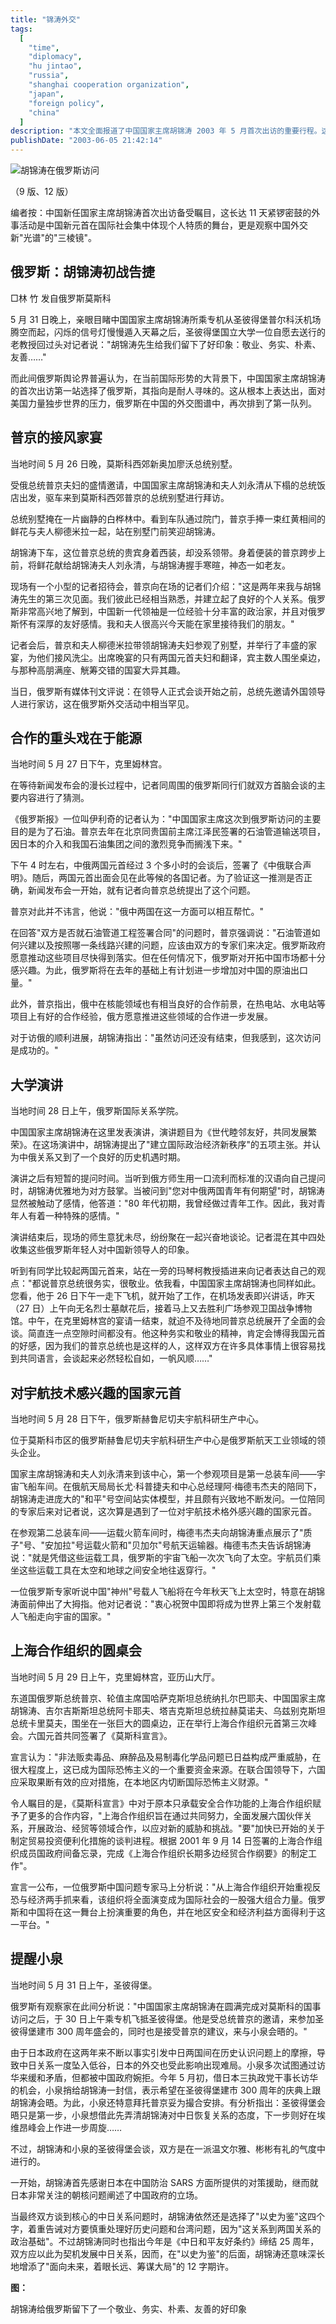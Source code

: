 ```yaml
---
title: "锦涛外交"
tags:
  [
    "time",
    "diplomacy",
    "hu jintao",
    "russia",
    "shanghai cooperation organization",
    "japan",
    "foreign policy",
    "china"
  ]
description: "本文全面报道了中国国家主席胡锦涛 2003 年 5 月首次出访的重要行程。这次为期 11 天的外交之旅首站选择俄罗斯，展现了中国新一代领导层的外交优先序。报道详细记录了胡锦涛与普京的私人家宴、两国在能源领域的战略合作、胡锦涛在俄罗斯国际关系学院的重要演讲、对俄罗斯航天中心的访问以及上海合作组织峰会。特别关注了胡锦涛在圣彼得堡与日本首相小泉纯一郎的会晤，胡在会上以“以史为鉴，面向未来，着眼长远、筹谋大局“的十六字方针表达了对中日关系的期许。本次出访树立了胡锦涛“敬业、务实、朴素、友善“的国际形象，标志着中国外交新篇章的开启。"
publishDate: "2003-06-05 21:42:14"
---
```


![胡锦涛在俄罗斯访问](http://www.nanfangdaily.com.cn/zm/20030605/xw/tx/200306050759_195561.JPG)

（9 版、12 版）

编者按：中国新任国家主席胡锦涛首次出访备受瞩目，这长达 11 天紧锣密鼓的外事活动是中国新元首在国际社会集中体现个人特质的舞台，更是观察中国外交新"光谱"的"三棱镜"。

## 俄罗斯：胡锦涛初战告捷

□林 竹 发自俄罗斯莫斯科

5 月 31 日晚上，亲眼目睹中国国家主席胡锦涛所乘专机从圣彼得堡普尔科沃机场腾空而起，闪烁的信号灯慢慢遁入天幕之后，圣彼得堡国立大学一位自愿去送行的老教授回过头对记者说："胡锦涛先生给我们留下了好印象：敬业、务实、朴素、友善……"

而此间俄罗斯舆论界普遍认为，在当前国际形势的大背景下，中国国家主席胡锦涛的首次出访第一站选择了俄罗斯，其指向是耐人寻味的。这从根本上表达出，面对美国力量独步世界的压力，俄罗斯在中国的外交图谱中，再次排到了第一队列。

## 普京的接风家宴

当地时间 5 月 26 日晚，莫斯科西郊新奥加廖沃总统别墅。

受俄总统普京夫妇的盛情邀请，中国国家主席胡锦涛和夫人刘永清从下榻的总统饭店出发，驱车来到莫斯科西郊普京的总统别墅进行拜访。

总统别墅掩在一片幽静的白桦林中。看到车队通过院门，普京手捧一束红黄相间的鲜花与夫人柳德米拉一起，站在别墅门前笑迎胡锦涛。

胡锦涛下车，这位普京总统的贵宾身着西装，却没系领带。身着便装的普京跨步上前，将鲜花献给胡锦涛夫人刘永清，与胡锦涛握手寒暄，神态一如老友。

现场有一个小型的记者招待会，普京向在场的记者们介绍："这是两年来我与胡锦涛先生的第三次见面。我们彼此已经相当熟悉，并建立起了良好的个人关系。俄罗斯非常高兴地了解到，中国新一代领袖是一位经验十分丰富的政治家，并且对俄罗斯怀有深厚的友好感情。我和夫人很高兴今天能在家里接待我们的朋友。"

记者会后，普京和夫人柳德米拉带领胡锦涛夫妇参观了别墅，并举行了丰盛的家宴，为他们接风洗尘。出席晚宴的只有两国元首夫妇和翻译，宾主数人围坐桌边，与那种高朋满座、觥筹交错的国宴大异其趣。

当日，俄罗斯有媒体刊文评说：在领导人正式会谈开始之前，总统先邀请外国领导人进行家访，这在俄罗斯外交活动中相当罕见。

## 合作的重头戏在于能源

当地时间 5 月 27 日下午，克里姆林宫。

在等待新闻发布会的漫长过程中，记者同周围的俄罗斯同行们就双方首脑会谈的主要内容进行了猜测。

《俄罗斯报》一位叫伊利奇的记者认为："中国国家主席这次到俄罗斯访问的主要目的是为了石油。普京去年在北京同贵国前主席江泽民签署的石油管道输送项目，因日本的介入和我国石油集团之间的激烈竞争而搁浅下来。"

下午 4 时左右，中俄两国元首经过 3 个多小时的会谈后，签署了《中俄联合声明》。随后，两国元首出面会见在此等候的各国记者。为了验证这一推测是否正确，新闻发布会一开始，就有记者向普京总统提出了这个问题。

普京对此并不讳言，他说："俄中两国在这一方面可以相互帮忙。"

在回答"双方是否就石油管道工程签署合同"的问题时，普京强调说："石油管道如何兴建以及按照哪一条线路兴建的问题，应该由双方的专家们来决定。俄罗斯政府愿意推动这些项目尽快得到落实。但在任何情况下，俄罗斯对开拓中国市场都十分感兴趣。为此，俄罗斯将在去年的基础上有计划进一步增加对中国的原油出口量。"

此外，普京指出，俄中在核能领域也有相当良好的合作前景，在热电站、水电站等项目上有好的合作经验，俄方愿意推进这些领域的合作进一步发展。

对于访俄的顺利进展，胡锦涛指出："虽然访问还没有结束，但我感到，这次访问是成功的。"

## 大学演讲

当地时间 28 日上午，俄罗斯国际关系学院。

中国国家主席胡锦涛在这里发表演讲，演讲题目为《世代睦邻友好，共同发展繁荣》。在这场演讲中，胡锦涛提出了"建立国际政治经济新秩序"的五项主张。并认为中俄关系又到了一个良好的历史机遇时期。

演讲之后有短暂的提问时间。当听到俄方师生用一口流利而标准的汉语向自己提问时，胡锦涛优雅地为对方鼓掌。当被问到"您对中俄两国青年有何期望"时，胡锦涛显然被触动了感情，他答道："80 年代初期，我曾经做过青年工作。因此，我对青年人有着一种特殊的感情。"

演讲结束后，现场的师生意犹未尽，纷纷聚在一起兴奋地谈论。记者混在其中四处收集这些俄罗斯年轻人对中国新领导人的印象。

听到有同学比较起两国元首来，站在一旁的玛琴柯教授插进来向记者表达自己的观点："都说普京总统很务实，很敬业。依我看，中国国家主席胡锦涛也同样如此。您看，他于 26 日下午一走下飞机，就开始了工作，在机场发表即兴讲话，昨天（27 日）上午向无名烈士墓献花后，接着马上又去胜利广场参观卫国战争博物馆。中午，在克里姆林宫的宴请一结束，就迫不及待地同普京总统展开了全面的会谈。简直连一点空隙时间都没有。他这种务实和敬业的精神，肯定会博得我国元首的好感，因为我们的普京总统也是这样的人，这样双方在许多具体事情上很容易找到共同语言，会谈起来必然轻松自如，一帆风顺……"

## 对宇航技术感兴趣的国家元首

当地时间 5 月 28 日下午，俄罗斯赫鲁尼切夫宇航科研生产中心。

位于莫斯科市区的俄罗斯赫鲁尼切夫宇航科研生产中心是俄罗斯航天工业领域的领头企业。

国家主席胡锦涛和夫人刘永清来到该中心，第一个参观项目是第一总装车间——宇宙飞船车间。在俄航天局局长尤·科普捷夫和中心总经理阿·梅德韦杰夫的陪同下，胡锦涛走进庞大的"和平"号空间站实体模型，并且颇有兴致地不断发问。一位陪同的专家后来对记者说，这次算是遇到了一位对宇航技术格外感兴趣的国家元首。

在参观第二总装车间——运载火箭车间时，梅德韦杰夫向胡锦涛重点展示了"质子"号、"安加拉"号运载火箭和"贝加尔"号航天运输器。梅德韦杰夫告诉胡锦涛说："就是凭借这些运载工具，俄罗斯的宇宙飞船一次次飞向了太空。宇航员们乘坐这些运载工具在太空和地球之间安全地往返穿行。"

一位俄罗斯专家听说中国"神州"号载人飞船将在今年秋天飞上太空时，特意在胡锦涛面前伸出了大拇指。他对记者说："衷心祝贺中国即将成为世界上第三个发射载人飞船走向宇宙的国家。"

## 上海合作组织的圆桌会

当地时间 5 月 29 日上午，克里姆林宫，亚历山大厅。

东道国俄罗斯总统普京、轮值主席国哈萨克斯坦总统纳扎尔巴耶夫、中国国家主席胡锦涛、吉尔吉斯斯坦总统阿卡耶夫、塔吉克斯坦总统拉赫莫诺夫、乌兹别克斯坦总统卡里莫夫，围坐在一张巨大的圆桌边，正在举行上海合作组织元首第三次峰会。六国元首共同签署了《莫斯科宣言》。

宣言认为："非法贩卖毒品、麻醉品及易制毒化学品问题已日益构成严重威胁，在很大程度上，这已成为国际恐怖主义的一个重要资金来源。在联合国领导下，六国应采取果断有效的应对措施，在本地区内切断国际恐怖主义财源。"

令人瞩目的是，《莫斯科宣言》中对于原本只承载安全合作功能的上海合作组织赋予了更多的合作内容，"上海合作组织旨在通过共同努力，全面发展六国伙伴关系，开展政治、经贸等领域合作，以应对新的威胁和挑战。"要"加快已开始的关于制定贸易投资便利化措施的谈判进程。根据 2001 年 9 月 14 日签署的上海合作组织成员国政府间备忘录，完成《上海合作组织长期多边经贸合作纲要》的制定工作"。

宣言一公布，一位俄罗斯中国问题专家马上分析说："从上海合作组织开始重视反恐与经济两手抓来看，该组织将全面演变成为国际社会的一股强大组合力量。俄罗斯和中国将在这一舞台上扮演重要的角色，并在地区安全和经济利益方面得利于这一平台。"

## 提醒小泉

当地时间 5 月 31 日上午，圣彼得堡。

俄罗斯有观察家在此间分析说："中国国家主席胡锦涛在圆满完成对莫斯科的国事访问之后，于 30 日上午乘专机飞抵圣彼得堡。他是受总统普京的邀请，来参加圣彼得堡建市 300 周年盛会的，同时也是接受普京的建议，来与小泉会晤的。"

由于日本政府在这两年来不断以事实引发中日两国间在历史认识问题上的摩擦，导致中日关系一度坠入低谷，日本的外交也受此影响出现难局。小泉多次试图通过访华来缓和矛盾，但都被中国政府婉拒。今年 5 月初，借日本三执政党干事长访华的机会，小泉捎给胡锦涛一封信，表示希望在圣彼得堡建市 300 周年的庆典上跟胡锦涛会晤。为此，小泉还特意拜托普京妥为撮合安排。有分析指出：圣彼得堡会晤只是第一步，小泉想借此先弄清胡锦涛对中日恢复关系的态度，下一步则好在埃维昂峰会上作进一步周旋……

不过，胡锦涛和小泉的圣彼得堡会谈，双方是在一派温文尔雅、彬彬有礼的气度中进行的。

一开始，胡锦涛首先感谢日本在中国防治 SARS 方面所提供的对策援助，继而就日本非常关注的朝核问题阐述了中国政府的立场。

当最终双方谈到核心的中日关系问题时，胡锦涛依然还是选择了"以史为鉴"这四个字，着重告诫对方要慎重处理好历史问题和台湾问题，因为"这关系到两国关系的政治基础"。不过胡锦涛同时也指出今年是《中日和平友好条约》缔结 25 周年，双方应以此为契机发展中日关系，因而，在"以史为鉴"的后面，胡锦涛还意味深长地增添了"面向未来，着眼长远、筹谋大局"的 12 字期许。

**图：**

胡锦涛给俄罗斯留下了一个敬业、务实、朴素、友善的好印象
